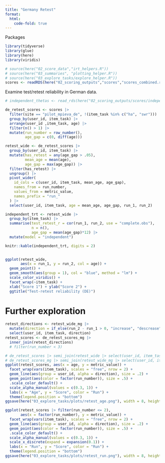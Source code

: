 ```yaml
---
title: "Germany Retest"
format:
  html: 
    code-fold: true
---
```


Packages

```r
library(tidyverse)
library(glue)
library(here)
library(viridis)

# source(here("02_score_data","irt_helpers.R"))
# source(here("03_summaries", "plotting_helper.R"))
# source(here("03_explore_tasks/explore_helper.R"))
scores <- readRDS(here("02_scoring_outputs","scores","scores_combined.rds"))
```

Examine test/retest reliability in German data.

```r
# independent_thetas <- read_rds(here("02_scoring_outputs/scores/independent_scores.rds"))

de_retest_scores <- scores |> 
  filter(site == "pilot_mpieva_de", !(item_task %in% c("ha", "swr"))) |>
  group_by(user_id, item_task) |>
  arrange(user_id ,item_task, age) |>
  filter(n() > 1) |>
  mutate(run_number = row_number(),
         age_gap = c(0, diff(age))) 

retest_wide <- de_retest_scores |>
  group_by(user_id, item_task) |>
  mutate(has_retest = any(age_gap > .05), 
         mean_age = mean(age), 
         age_gap = max(age_gap)) |>
  filter(has_retest) |>
  ungroup() |>  
  pivot_wider(
    id_cols = c(user_id, item_task, mean_age, age_gap),
    names_from = run_number,
    values_from = metric_value,
    names_prefix = "run_"
  ) |>
  select(user_id, item_task, age = mean_age, age_gap, run_1, run_2)

independent_trt <- retest_wide |>
  group_by(item_task) |>
  summarise(test_retest_r = cor(run_1, run_2, use = "complete.obs"), 
            n = n(), 
            age_gap = mean(age_gap)*12) |>
  mutate(model = "independent")

knitr::kable(independent_trt, digits = 2)
  
```

```r
ggplot(retest_wide, 
       aes(x = run_1, y = run_2, col = age)) +
  geom_point() + 
  geom_smooth(aes(group = 1), col = "blue", method = "lm") + 
  scale_color_viridis() + 
  facet_wrap(~item_task) +
  xlab("Score 1") + ylab("Score 2") + 
  ggtitle("Test-retest reliability (DE)")
```
# Further exploration

```r
retest_directions <- retest_wide_mg |>
  mutate(direction = if_else(run_2 - run_1 > 0, "increase", "descrease")) |>
  select(user_id, item_task, direction)
retest_scores <- de_retest_scores_mg |>
  inner_join(retest_directions)
  # filter(run_number < 3)

# de_retest_scores |> semi_join(retest_wide |> select(user_id, item_task)) |>
# de_retest_scores_mg |> semi_join(retest_wide_mg |> select(user_id, item_task)) |>
ggplot(retest_scores, aes(x = age, y = metric_value)) +
  facet_wrap(vars(item_task), scales = "free", nrow = 2) +
  geom_line(aes(group = user_id, alpha = direction), size = .2) +
  geom_point(aes(color = factor(run_number)), size = .5) +
  .scale_color_default() +
  scale_alpha_manual(values = c(0.3, 1)) +
  labs(x = "Age", y = "Score", color = "Run") +
  theme(legend.position = "bottom")
ggsave(here("03_explore_tasks/plots/retest_age.png"), width = 8, height = 5)

ggplot(retest_scores |> filter(run_number <= 2),
       aes(x = factor(run_number), y = metric_value)) +
  facet_wrap(vars(item_task), scales = "free", nrow = 2) +
  geom_line(aes(group = user_id, alpha = direction), size = .2) +
  geom_point(aes(color = factor(run_number)), size = .5) +
  .scale_color_default() +
  scale_alpha_manual(values = c(0.3, 1)) +
  scale_x_discrete(expand = expansion(0.1)) +
  labs(x = "Run", y = "Score", color = "Run") +
  theme(legend.position = "bottom")
ggsave(here("03_explore_tasks/plots/retest_run.png"), width = 8, height = 5)
```
